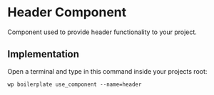 # Header Component

Component used to provide header functionality to your project.

## Implementation

Open a terminal and type in this command inside your projects root:

```shell
wp boilerplate use_component --name=header
```
